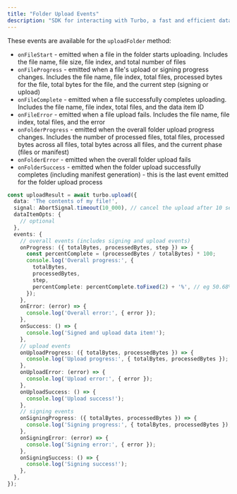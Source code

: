 ```yaml
---
title: "Folder Upload Events"
description: "SDK for interacting with Turbo, a fast and efficient data upload service for Arweave"
---
```


These events are available for the `uploadFolder` method:

- `onFileStart` - emitted when a file in the folder starts uploading. Includes the file name, file size, file index, and total number of files
- `onFileProgress` - emitted when a file's upload or signing progress changes. Includes the file name, file index, total files, processed bytes for the file, total bytes for the file, and the current step (signing or upload)
- `onFileComplete` - emitted when a file successfully completes uploading. Includes the file name, file index, total files, and the data item ID
- `onFileError` - emitted when a file upload fails. Includes the file name, file index, total files, and the error
- `onFolderProgress` - emitted when the overall folder upload progress changes. Includes the number of processed files, total files, processed bytes across all files, total bytes across all files, and the current phase (files or manifest)
- `onFolderError` - emitted when the overall folder upload fails
- `onFolderSuccess` - emitted when the folder upload successfully completes (including manifest generation) - this is the last event emitted for the folder upload process

```typescript
const uploadResult = await turbo.upload({
  data: 'The contents of my file!',
  signal: AbortSignal.timeout(10_000), // cancel the upload after 10 seconds
  dataItemOpts: {
    // optional
  },
  events: {
    // overall events (includes signing and upload events)
    onProgress: ({ totalBytes, processedBytes, step }) => {
      const percentComplete = (processedBytes / totalBytes) * 100;
      console.log('Overall progress:', {
        totalBytes,
        processedBytes,
        step,
        percentComplete: percentComplete.toFixed(2) + '%', // eg 50.68%
      });
    },
    onError: (error) => {
      console.log('Overall error:', { error });
    },
    onSuccess: () => {
      console.log('Signed and upload data item!');
    },
    // upload events
    onUploadProgress: ({ totalBytes, processedBytes }) => {
      console.log('Upload progress:', { totalBytes, processedBytes });
    },
    onUploadError: (error) => {
      console.log('Upload error:', { error });
    },
    onUploadSuccess: () => {
      console.log('Upload success!');
    },
    // signing events
    onSigningProgress: ({ totalBytes, processedBytes }) => {
      console.log('Signing progress:', { totalBytes, processedBytes });
    },
    onSigningError: (error) => {
      console.log('Signing error:', { error });
    },
    onSigningSuccess: () => {
      console.log('Signing success!');
    },
  },
});
```